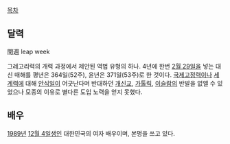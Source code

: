 [[목차]]

== 달력 ==
閏週 leap week

그레고리력의 개력 과정에서 제안된 역법 유형의 하나. 4년에 한번 [[2월 29일]]을 넣는 대신 매해를 평년은 364일(52주), 윤년은 371일(53주)로 한 것이다. [[국제고정력]]이나 [[세계력]]에 대해 [[안식일]]이 어긋난다며 반대하던 [[개신교]], [[가톨릭]], [[이슬람]]의 반발을 없앨 수 있었으나 모종의 이유로 별다른 도입 노력을 얻지 못했다.

== 배우 ==
[[1989년]] [[12월 4일]]생인 대한민국의 여자 배우이며, 본명을 쓰고 있다.
